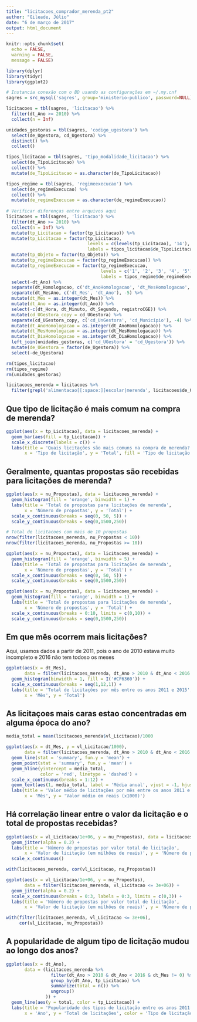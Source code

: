 ```yaml
---
title: "licitacoes_comprador_merenda_pt2"
author: "Gileade, Júlio"
date: "6 de março de 2017"
output: html_document
---
```


```r
knitr::opts_chunk$set(
  echo = FALSE,
  warning = FALSE,
  message = FALSE)
```

```r
library(dplyr)
library(tidyr)
library(ggplot2)

# Instancia conexão com o BD usando as configurações em ~/.my.cnf
sagres = src_mysql('sagres', group='ministerio-publico', password=NULL)

licitacoes = tbl(sagres, 'licitacao') %>%
  filter(dt_Ano >= 2010) %>%
  collect(n = Inf)
```



```r
unidades_gestoras = tbl(sagres, 'codigo_ugestora') %>% 
  select(de_Ugestora, cd_Ugestora) %>%
  distinct() %>%
  collect()

tipos_licitacao = tbl(sagres, 'tipo_modalidade_licitacao') %>% 
  select(de_TipoLicitacao) %>%
  collect() %>%
  mutate(de_TipoLicitacao = as.character(de_TipoLicitacao))

tipos_regime = tbl(sagres, 'regimeexecucao') %>% 
  select(de_regimeExecucao) %>%
  collect() %>%
  mutate(de_regimeExecucao = as.character(de_regimeExecucao))
  
# Verificar diferenças entre arquivos aqui
licitacoes = tbl(sagres, 'licitacao') %>% 
  filter(dt_Ano >= 2010) %>% 
  collect(n = Inf) %>%
  mutate(tp_Licitacao = factor(tp_Licitacao)) %>%
  mutate(tp_Licitacao = factor(tp_Licitacao, 
                               levels = c(levels(tp_Licitacao), '14'),
                               labels = tipos_licitacao$de_TipoLicitacao)) %>%
  mutate(tp_Objeto = factor(tp_Objeto)) %>%
  mutate(tp_regimeExecucao = factor(tp_regimeExecucao)) %>%
  mutate(tp_regimeExecucao = factor(tp_regimeExecucao,
                                    levels = c('1', '2', '3', '4', '5'),
                                    labels = tipos_regime$de_regimeExecucao)) %>%
  select(-dt_Ano) %>%
  separate(dt_Homologacao, c('dt_AnoHomologacao', 'dt_MesHomologacao', 'dt_DiaHomologacao', 'dt_Hora', 'dt_Minuto', 'dt_Segundo')) %>%
  separate(dt_MesAno, c('dt_Mes', 'dt_Ano'), -5) %>%
  mutate(dt_Mes = as.integer(dt_Mes)) %>%
  mutate(dt_Ano = as.integer(dt_Ano)) %>%
  select(-c(dt_Hora, dt_Minuto, dt_Segundo, registroCGE)) %>%
  mutate(cd_UGestora_copy = cd_UGestora) %>%
  separate(cd_UGestora_copy, c('cd_UnGestora', 'cd_Município'), -4) %>%
  mutate(dt_AnoHomologacao = as.integer(dt_AnoHomologacao)) %>%
  mutate(dt_MesHomologacao = as.integer(dt_MesHomologacao)) %>%
  mutate(dt_DiaHomologacao = as.integer(dt_DiaHomologacao)) %>%
  left_join(unidades_gestoras, c('cd_UGestora' = 'cd_Ugestora')) %>%
  mutate(de_UGestora = factor(de_Ugestora)) %>%
  select(-de_Ugestora)

```

```r
rm(tipos_licitacao)
rm(tipos_regime)
rm(unidades_gestoras)
```

```r
licitacoes_merenda = licitacoes %>%
  filter(grepl('alimentacao[[:space:]]escolar|merenda', licitacoes$de_Obs, ignore.case = T))
```

## Que tipo de licitação é mais comum na compra de merenda?
```r
ggplot(aes(x = tp_Licitacao), data = licitacoes_merenda) +
  geom_bar(aes(fill = tp_Licitacao)) +
  scale_x_discrete(labels = c()) +
  labs(title = 'Quais licitações são mais comuns na compra de merenda?', 
       x = 'Tipo de licitação', y = 'Total', fill = 'Tipo de licitação')
```

## Geralmente, quantas propostas são recebidas para licitações de merenda?
```r
ggplot(aes(x = nu_Propostas), data = licitacoes_merenda) +
  geom_histogram(fill = 'orange', binwidth = 1) +
  labs(title = 'Total de propostas para licitações de merenda',
       x = 'Número de propostas', y = 'Total') +
  scale_x_continuous(breaks = seq(0, 50, 5)) +
  scale_y_continuous(breaks = seq(0,1500,250))
```


```r
# Total de licitacoes com mais de 10 propostas
nrow(filter(licitacoes_merenda, nu_Propostas < 10))
nrow(filter(licitacoes_merenda, nu_Propostas >= 10))

ggplot(aes(x = nu_Propostas), data = licitacoes_merenda) +
  geom_histogram(fill = 'orange', binwidth = 5) +
  labs(title = 'Total de propostas para licitações de merenda',
       x = 'Número de propostas', y = 'Total') +
  scale_x_continuous(breaks = seq(0, 50, 5)) +
  scale_y_continuous(breaks = seq(0,1500,250))
```

```r
ggplot(aes(x = nu_Propostas), data = licitacoes_merenda) +
  geom_histogram(fill = 'orange', binwidth = 1) +
  labs(title = 'Total de propostas para licitações de merenda',
       x = 'Número de propostas', y = 'Total') +
  scale_x_continuous(breaks = 0:10, limits = c(0,10)) +
  scale_y_continuous(breaks = seq(0,1500,250))
```


## Em que mês ocorrem mais licitações?
Aqui, usamos dados a partir de 2011, pois o ano de 2010 estava muito incompleto e 2016 não tem todoso os meses
```r
ggplot(aes(x = dt_Mes), 
       data = filter(licitacoes_merenda, dt_Ano > 2010 & dt_Ano < 2016 & dt_Mes != 0)) +
  geom_histogram(binwidth = 1, fill = I('#CF6360')) +
  scale_x_continuous(breaks = seq(1,12,1)) +
  labs(title = 'Total de licitações por mês entre os anos 2011 e 2015',
       x = 'Mês', y = 'Total')
```

## As licitaçoes mais caras estao concentradas em alguma época do ano?
```r
media_total = mean(licitacoes_merenda$vl_Licitacao)/1000

ggplot(aes(x = dt_Mes, y = vl_Licitacao/1000), 
       data = filter(licitacoes_merenda, dt_Ano > 2010 & dt_Ano < 2016 & dt_Mes != 0)) +
  geom_line(stat = 'summary', fun.y = 'mean') +
  geom_point(stat = 'summary', fun.y = 'mean') +
  geom_hline(yintercept = media_total, 
             color = 'red', linetype = 'dashed') +
  scale_x_continuous(breaks = 1:12) +
  geom_text(aes(1, media_total, label = 'Média anual', vjust = -1, hjust = -0.1), size = 4) +
  labs(title = 'Valor médio de licitações por mês entre os anos 2011 e 2015',
       x = 'Mês', y = 'Valor médio em reais (x1000)')
```

## Há correlação linear entre o valor da licitação e o total de propostas recebidas?
```r
ggplot(aes(x = vl_Licitacao/1e+06, y = nu_Propostas), data = licitacoes_merenda) +
  geom_jitter(alpha = 0.2) +
  labs(title = 'Número de propostas por valor total de licitação',
       x = 'Valor de licitação (em milhões de reais)', y = 'Número de propostas') +
  scale_x_continuous()

with(licitacoes_merenda, cor(vl_Licitacao, nu_Propostas))

ggplot(aes(x = vl_Licitacao/1e+06, y = nu_Propostas), 
       data = filter(licitacoes_merenda, vl_Licitacao <= 3e+06)) +
  geom_jitter(alpha = 0.2) +
  scale_x_continuous(breaks = 0:3, labels = 0:3, limits = c(0,3)) + 
  labs(title = 'Número de propostas por valor total de licitação',
       x = 'Valor de licitação (em milhões de reais)', y = 'Número de propostas') 

with(filter(licitacoes_merenda, vl_Licitacao <= 3e+06), 
     cor(vl_Licitacao, nu_Propostas))
```


## A popularidade de algum tipo de licitação mudou ao longo dos anos?
```r
ggplot(aes(x = dt_Ano), 
       data = (licitacoes_merenda %>%
                 filter(dt_Ano > 2010 & dt_Ano < 2016 & dt_Mes != 0) %>%
                 group_by(dt_Ano, tp_Licitacao) %>%
                 summarize(total = n()) %>%
                 ungroup()
               )) +
  geom_line(aes(y = total, color = tp_Licitacao)) +
  labs(title = 'Popularidade dos tipos de licitação entre os anos 2011 e 2015',
       x = 'Ano', y = 'Total de licitações', color = 'Tipo de licitação')
```










